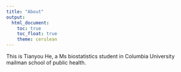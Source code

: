 ```yaml
---
title: "About"
output: 
  html_document:
    toc: true
    toc_float: true
    theme: cerulean
---
```


This is Tianyou He, a Ms biostatistics student in Columbia University mailman school of public health. 